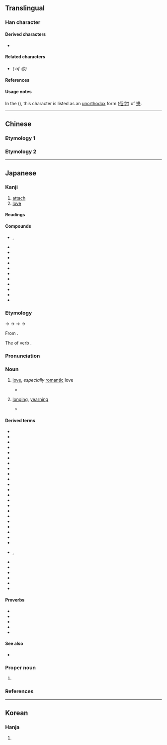 {{also|戀}}
{{character info/new}}
==Translingual==
{{ja-forms|恋|恋|[[戀]]}}

===Han character===
{{Han char|rn=61|rad=心|as=06|sn=10|four=00333|canj=YCP|ids=⿱亦心}}

====Derived characters====
* {{l|mul|[[𪮠]], [[𦃳]], [[𨄄]], [[𢣫]]}}

====Related characters====
* {{l|mul|[[戀]]}} ''({{w|Traditional Chinese|Traditional form}} of 恋)''

====References====
{{Han ref|kx=0383.360|dkj=10537|dj=0714.120|hdz=42292.070|uh=604B}}

====Usage notes====
In the {{w|Kangxi dictionary}} ({{w|Zhengzitong|正字通}}), this character is listed as an [[unorthodox]] form ([[俗字]]) of [[戀]].

----

==Chinese==

===Etymology 1===
{{zh-see|戀|sv}}

===Etymology 2===
{{zh-see|甚|v}}

----

==Japanese==
{{ja-kanji forms|恋|戀}}

===Kanji===
{{ja-kanji|rs=心06|kyu=戀}}

# [[attach]]
# [[love]]

====Readings====
{{ja-readings
|goon=れん
|kanon=れん
|kun=こい-<こひ-, こい-し.い<こひ-し.い, こ-う<こ-ふ
}}

====Compounds====
{{der-top3}}
* {{ja-r|恋%恋|れん%れん|rom=-}}, {{ja-r|恋%々|れん%れん}}
* {{ja-r|恋%愛|れん%あい}}
* {{ja-r|恋%歌|れん%か}}
* {{ja-r|恋%情|れん%じょう}}
* {{ja-r|恋%着|れん%ちゃく}}
* {{ja-r|恋%慕|れん%ぼ}}
* {{ja-r|愛%恋|あい%れん}}
* {{ja-r|遠%恋|えん%れん}}
* {{ja-r|失%恋|しつ%れん}}
* {{ja-r|邪%恋|じゃ%れん}}
* {{ja-r|悲%恋|ひ%れん}}
* {{ja-r|秘%恋|ひ%れん}}
{{der-bottom}}

===Etymology===
{{ja-kanjitab|こい|yomi=k}}
{{IPAfont|⟨ko<sub>1</sub>pi<sub>2</sub>⟩}} → {{IPAchar|/kʷopʷɨ/}} → {{IPAchar|/kofi/}} → {{IPAchar|/kowi/}} → {{IPAchar|/koi/}}

From {{inh|ja|ojp|sort=こい|-}}.

The {{m|ja|連用形|tr=ren'yōkei||stem or continuative form}} of verb {{m|ja|恋う|tr=kou||to [[love]], [[yearn]]}}.

===Pronunciation===
{{ja-pron|yomi=k|こい|acc=1|acc_ref=DJR,NHK}}

===Noun===
{{ja-noun|kyu=戀|こい|hhira=こひ}}

# [[love]], ''especially'' [[romantic]] love
#* {{RQ:Goshuishu|14|815; also ''{{w|Hyakunin Isshu}}'', poem 65}}
#*: {{ja-usex|恨みわびほさぬ袖だにあるものを'''恋'''に朽ちなむ名こそ惜しけれ|うらみ わび ほさぬ そで だに ある もの を '''こひ''' に くちなむ な こそ をしけれ|rom=urami wabi hosanu sode dani aru mono o '''koi''' ni kuchinan na koso oshikere|Anger and sorrow have made my never-dry sleeves a complete ruin―but still more hateful to me is '''love's''' ruin of my good name.<ref>{{cite-book|1991|Steven D. Carter|Traditional Japanese Poetry: An Anthology|edition=illustrated|publisher=Stanford University Press|isbn=0-8047-2212-9|page=227}}</ref>|sort=こい}}
# [[longing]], [[yearning]]
#* {{RQ:Shuishu|11|622; also ''{{w|Ogura Hyakunin Isshu|Hyakunin Isshu}}'', poem 40}}
#*: {{ja-usex|しのぶれど色に出でにけりわが'''恋'''は物や思ふと人の問ふまで|しのぶれど いろ に いでにけり わが '''こひ''' は もの や おもふ と ひと の とふ まで|rom=shinoburedo iro ni idenikeri waga '''koi''' wa mono ya omou to hito no tou made|Even though I hide it, it shows all over my face, such is my '''longing''' so that people ask me "What ''are'' you thinking about?"<ref>{{cite-book|1996|Joshua S. Mostow |Pictures of the Heart: The Hyakunin Isshu in Word and Image|edition=illustrated|publisher=University of Hawaii Press|isbn=0-8248-1705-2|page=260}}</ref>|sort=こい}}

====Derived terms====
{{der-top4}}
* {{ja-r|恋しい|こいし.い}}
* {{ja-r|恋する|こいする}}
* {{ja-r|恋%歌|こい%うた}}
* {{ja-r|恋%占い|こい%-うらない}}
* {{ja-r|恋%歌|こい%か}}
* {{ja-r|恋%風|こい%かぜ}}
* {{ja-r|恋%活|こい%かつ}}
* {{ja-r|恋%心|こい%ごころ}}
* {{ja-r|恋%路|こい%じ}}
* {{ja-r|恋%塚|こい%づか}}
* {{ja-r|恋%疲れ|こい%づかれ}}
* {{ja-r|恋%妻|こい%づま}}
* {{ja-r|恋%仲|こい%なか}}
* {{ja-r|恋%猫|こい%ねこ}}
* {{ja-r|恋の悩み|こい の なやみ}}
* {{ja-r|恋の闇|こい の やみ}}
* {{ja-r|恋%人|こい%びと}}
* {{ja-r|恋%文|こい%ぶみ}}
* {{ja-r|恋%水|こい%みず}}
* {{ja-r|恋 物%語|こい もの%がたり}}
* {{ja-r|恋%敵|こい%がたき}}
* {{ja-r|恋%病|こい%やまい}}
* {{ja-r|恋%煩い|こい%わずらい|rom=-}}, {{ja-r|恋%患い|こい%わずらい}}
* {{ja-r|色%恋|いろ%こい}}
* {{ja-r|片%恋|かた%こい}}
* {{ja-r|妻%恋|つま%ごい}}
* {{ja-r|初%恋|はつ%こい}}
* {{ja-r|秘恋|ひめごい}}
* {{ja-r|諸%恋|もろ%ごい}}
{{der-bottom}}

====Proverbs====
* {{ja-r|恋に上下の隔てなし|こい に じょうげ の へだて なし}}
* {{ja-r|恋は曲者|こい は くせもの}}
* {{ja-r|恋は思案の外|こい は しあん の ほか}}
* {{ja-r|恋は盲%目|こい は もう%もく|[[love is blind]]}}
* {{ja-r|恋は闇|こい は やみ|love is dark → love is blind}}

====See also====
* {{ja-r|愛|あい}}

===Proper noun===
{{ja-pos|proper|kyu=戀|こい|hhira=こひ}}

# {{given name|ja|female|A=a|sort=こい}}

===References===
<references/>

----

==Korean==

===Hanja===
{{ko-hanja|hangeul=[[련]]>[[연]]|eumhun=|rv=ryeon>yeon|mr=ryŏn>yŏn|y=lyen>yen}}

# {{rfdef|ko|sort=心06}}